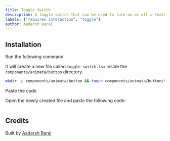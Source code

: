 ```yaml
---
title: Toggle Switch
description: A toggle switch that can be used to turn on or off a feature.
labels: ["requires interaction", "toggle"]
author: Aadarsh Baral
---
```


<ComponentPreview name="button-toggle-switch--docs" />

## Installation

<Steps>
<Step>Run the following command</Step>

It will create a new file called `toggle-switch.tsx` inside the `components/animata/button` directory.

```bash
mkdir -p components/animata/button && touch components/animata/button/toggle-switch.tsx
```

<Step>Paste the code</Step>

Open the newly created file and paste the following code:

```jsx file=<rootDir>/animata/button/toggle-switch.tsx

```

</Steps>

## Credits

Built by [Aadarsh Baral](https://github.com/aadarshbaral)
